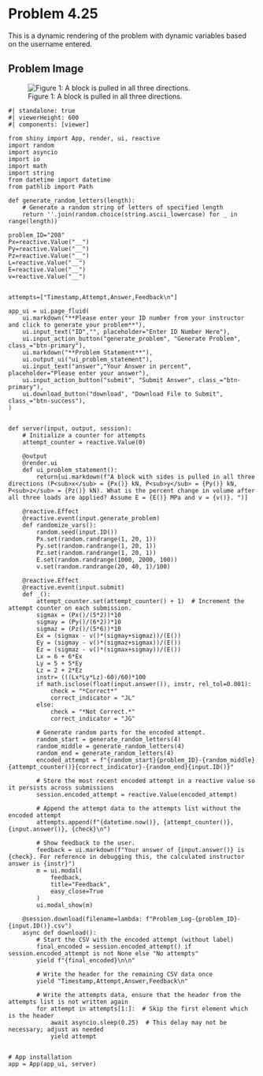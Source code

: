 # Problem 4.25 {.unnumbered}

This is a dynamic rendering of the problem with dynamic variables based on the username entered. 


## Problem Image

![Figure 1: A block is pulled in all three directions.](images/208.png){fig-alt="Picture of a block being pulled in all three directions. The loads are evenly distributed on each face. The length 6 cm in the x direction, 5 cm in the y direction, and 2 cm in the z direction."}

```shinylive-python
#| standalone: true
#| viewerHeight: 600
#| components: [viewer]

from shiny import App, render, ui, reactive
import random
import asyncio
import io
import math
import string
from datetime import datetime
from pathlib import Path

def generate_random_letters(length):
    # Generate a random string of letters of specified length
    return ''.join(random.choice(string.ascii_lowercase) for _ in range(length)) 

problem_ID="208"
Px=reactive.Value("__")
Py=reactive.Value("__")
Pz=reactive.Value("__")
L=reactive.Value("__")
E=reactive.Value("__")
v=reactive.Value("__")


attempts=["Timestamp,Attempt,Answer,Feedback\n"]

app_ui = ui.page_fluid(
    ui.markdown("**Please enter your ID number from your instructor and click to generate your problem**"),
    ui.input_text("ID","", placeholder="Enter ID Number Here"),
    ui.input_action_button("generate_problem", "Generate Problem", class_="btn-primary"),
    ui.markdown("**Problem Statement**"),
    ui.output_ui("ui_problem_statement"),
    ui.input_text("answer","Your Answer in percent", placeholder="Please enter your answer"),
    ui.input_action_button("submit", "Submit Answer", class_="btn-primary"),
    ui.download_button("download", "Download File to Submit", class_="btn-success"),
)


def server(input, output, session):
    # Initialize a counter for attempts
    attempt_counter = reactive.Value(0)

    @output
    @render.ui
    def ui_problem_statement():
        return[ui.markdown(f"A block with sides is pulled in all three directions (P<sub>x</sub> = {Px()} kN, P<sub>y</sub> = {Py()} kN, P<sub>z</sub> = {Pz()} kN). What is the percent change in volume after all three loads are applied? Assume E = {E()} MPa and v = {v()}. ")]
    
    @reactive.Effect
    @reactive.event(input.generate_problem)
    def randomize_vars():
        random.seed(input.ID())
        Px.set(random.randrange(1, 20, 1))
        Py.set(random.randrange(1, 20, 1))
        Pz.set(random.randrange(1, 20, 1))
        E.set(random.randrange(1000, 2000, 100))
        v.set(random.randrange(20, 40, 1)/100)
        
    @reactive.Effect
    @reactive.event(input.submit)
    def _():
        attempt_counter.set(attempt_counter() + 1)  # Increment the attempt counter on each submission.
        sigmax = (Px()/(5*2))*10
        sigmay = (Py()/(6*2))*10
        sigmaz = (Pz()/(5*6))*10
        Ex = (sigmax - v()*(sigmay+sigmaz))/(E())
        Ey = (sigmay - v()*(sigmaz+sigmax))/(E())
        Ez = (sigmaz - v()*(sigmax+sigmay))/(E())
        Lx = 6 + 6*Ex
        Ly = 5 + 5*Ey
        Lz = 2 + 2*Ez
        instr= (((Lx*Ly*Lz)-60)/60)*100
        if math.isclose(float(input.answer()), instr, rel_tol=0.001):
            check = "*Correct*"
            correct_indicator = "JL"
        else:
            check = "*Not Correct.*"
            correct_indicator = "JG"

        # Generate random parts for the encoded attempt.
        random_start = generate_random_letters(4)
        random_middle = generate_random_letters(4)
        random_end = generate_random_letters(4)
        encoded_attempt = f"{random_start}{problem_ID}-{random_middle}{attempt_counter()}{correct_indicator}-{random_end}{input.ID()}"

        # Store the most recent encoded attempt in a reactive value so it persists across submissions
        session.encoded_attempt = reactive.Value(encoded_attempt)

        # Append the attempt data to the attempts list without the encoded attempt
        attempts.append(f"{datetime.now()}, {attempt_counter()}, {input.answer()}, {check}\n")

        # Show feedback to the user.
        feedback = ui.markdown(f"Your answer of {input.answer()} is {check}. For reference in debugging this, the calculated instructor answer is {instr}")
        m = ui.modal(
            feedback,
            title="Feedback",
            easy_close=True
        )
        ui.modal_show(m)

    @session.download(filename=lambda: f"Problem_Log-{problem_ID}-{input.ID()}.csv")
    async def download():
        # Start the CSV with the encoded attempt (without label)
        final_encoded = session.encoded_attempt() if session.encoded_attempt is not None else "No attempts"
        yield f"{final_encoded}\n\n"
        
        # Write the header for the remaining CSV data once
        yield "Timestamp,Attempt,Answer,Feedback\n"
        
        # Write the attempts data, ensure that the header from the attempts list is not written again
        for attempt in attempts[1:]:  # Skip the first element which is the header
            await asyncio.sleep(0.25)  # This delay may not be necessary; adjust as needed
            yield attempt


# App installation
app = App(app_ui, server)

```
